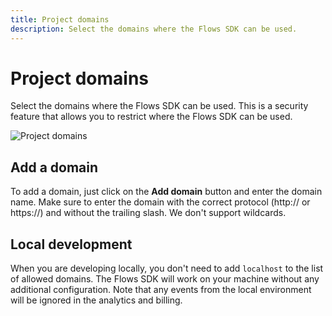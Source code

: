 ```yaml
---
title: Project domains
description: Select the domains where the Flows SDK can be used.
---
```


# Project domains

Select the domains where the Flows SDK can be used. This is a security feature that allows you to restrict where the Flows SDK can be used.

![Project domains](/project-setup/project-domains.png)

## Add a domain

To add a domain, just click on the **Add domain** button and enter the domain name. Make sure to enter the domain with the correct protocol (http:// or https://) and without the trailing slash. We don't support wildcards.

## Local development

When you are developing locally, you don't need to add `localhost` to the list of allowed domains. The Flows SDK will work on your machine without any additional configuration. Note that any events from the local environment will be ignored in the analytics and billing.

